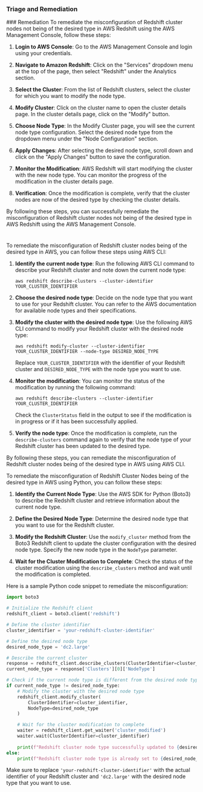 
### Triage and Remediation
<Tabs>
<Tab title='Remediation'>
### Remediation

<AccordionGroup>
<Accordion title='Using Console' defaultOpen='true'>
To remediate the misconfiguration of Redshift cluster nodes not being of the desired type in AWS Redshift using the AWS Management Console, follow these steps:

1. **Login to AWS Console**: Go to the AWS Management Console and login using your credentials.

2. **Navigate to Amazon Redshift**: Click on the "Services" dropdown menu at the top of the page, then select "Redshift" under the Analytics section.

3. **Select the Cluster**: From the list of Redshift clusters, select the cluster for which you want to modify the node type.

4. **Modify Cluster**: Click on the cluster name to open the cluster details page. In the cluster details page, click on the "Modify" button.

5. **Choose Node Type**: In the Modify Cluster page, you will see the current node type configuration. Select the desired node type from the dropdown menu under the "Node Configuration" section.

6. **Apply Changes**: After selecting the desired node type, scroll down and click on the "Apply Changes" button to save the configuration.

7. **Monitor the Modification**: AWS Redshift will start modifying the cluster with the new node type. You can monitor the progress of the modification in the cluster details page.

8. **Verification**: Once the modification is complete, verify that the cluster nodes are now of the desired type by checking the cluster details.

By following these steps, you can successfully remediate the misconfiguration of Redshift cluster nodes not being of the desired type in AWS Redshift using the AWS Management Console.

#
</Accordion>

<Accordion title='Using CLI'>
To remediate the misconfiguration of Redshift cluster nodes being of the desired type in AWS, you can follow these steps using AWS CLI:

1. **Identify the current node type**: Run the following AWS CLI command to describe your Redshift cluster and note down the current node type:
   ```
   aws redshift describe-clusters --cluster-identifier YOUR_CLUSTER_IDENTIFIER
   ```

2. **Choose the desired node type**: Decide on the node type that you want to use for your Redshift cluster. You can refer to the AWS documentation for available node types and their specifications.

3. **Modify the cluster with the desired node type**: Use the following AWS CLI command to modify your Redshift cluster with the desired node type:
   ```
   aws redshift modify-cluster --cluster-identifier YOUR_CLUSTER_IDENTIFIER --node-type DESIRED_NODE_TYPE
   ```

   Replace `YOUR_CLUSTER_IDENTIFIER` with the identifier of your Redshift cluster and `DESIRED_NODE_TYPE` with the node type you want to use.

4. **Monitor the modification**: You can monitor the status of the modification by running the following command:
   ```
   aws redshift describe-clusters --cluster-identifier YOUR_CLUSTER_IDENTIFIER
   ```

   Check the `ClusterStatus` field in the output to see if the modification is in progress or if it has been successfully applied.

5. **Verify the node type**: Once the modification is complete, run the `describe-clusters` command again to verify that the node type of your Redshift cluster has been updated to the desired type.

By following these steps, you can remediate the misconfiguration of Redshift cluster nodes being of the desired type in AWS using AWS CLI.
</Accordion>

<Accordion title='Using Python'>
To remediate the misconfiguration of Redshift Cluster Nodes being of the desired type in AWS using Python, you can follow these steps:

1. **Identify the Current Node Type**: Use the AWS SDK for Python (Boto3) to describe the Redshift cluster and retrieve information about the current node type.

2. **Define the Desired Node Type**: Determine the desired node type that you want to use for the Redshift cluster.

3. **Modify the Redshift Cluster**: Use the `modify_cluster` method from the Boto3 Redshift client to update the cluster configuration with the desired node type. Specify the new node type in the `NodeType` parameter.

4. **Wait for the Cluster Modification to Complete**: Check the status of the cluster modification using the `describe_clusters` method and wait until the modification is completed.

Here is a sample Python code snippet to remediate the misconfiguration:

```python
import boto3

# Initialize the Redshift client
redshift_client = boto3.client('redshift')

# Define the cluster identifier
cluster_identifier = 'your-redshift-cluster-identifier'

# Define the desired node type
desired_node_type = 'dc2.large'

# Describe the current cluster
response = redshift_client.describe_clusters(ClusterIdentifier=cluster_identifier)
current_node_type = response['Clusters'][0]['NodeType']

# Check if the current node type is different from the desired node type
if current_node_type != desired_node_type:
    # Modify the cluster with the desired node type
    redshift_client.modify_cluster(
        ClusterIdentifier=cluster_identifier,
        NodeType=desired_node_type
    )

    # Wait for the cluster modification to complete
    waiter = redshift_client.get_waiter('cluster_modified')
    waiter.wait(ClusterIdentifier=cluster_identifier)
    
    print(f"Redshift cluster node type successfully updated to {desired_node_type}")
else:
    print(f"Redshift cluster node type is already set to {desired_node_type}")
```

Make sure to replace `'your-redshift-cluster-identifier'` with the actual identifier of your Redshift cluster and `'dc2.large'` with the desired node type that you want to use.
</Accordion>

</AccordionGroup>
</Tab>
</Tabs>
